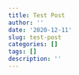 ```yaml
---
title: Test Post
author: ''
date: '2020-12-11'
slug: test-post
categories: []
tags: []
description: ''
---
```

